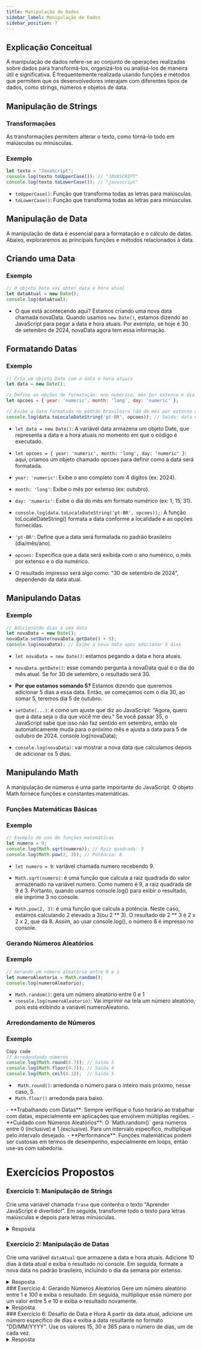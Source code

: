 ```yaml
---
title: Manipulação de Dados
sidebar_label: Manipulação de Dados
sidebar_position: 7
---
```




## Explicação Conceitual

A manipulação de dados refere-se ao conjunto de operações realizadas sobre dados para transformá-los, organizá-los ou analisá-los de maneira útil e significativa. É frequentemente realizada usando funções e métodos que permitem que os desenvolvedores interajam com diferentes tipos de dados, como strings, números e objetos de data. 

## Manipulação de Strings

### Transformações

As transformações permitem alterar o texto, como torná-lo todo em maiúsculas ou minúsculas.

### Exemplo

```js
let texto = "JavaScript";
console.log(texto.toUpperCase()); // "JAVASCRIPT"
console.log(texto.toLowerCase()); // "javascript"
```

- `toUpperCase()`: Função que transforma todas as letras para maiúsculas.
- `toLowerCase()`: Função que transforma todas as letras para minúsculas.


## Manipulação de Data

A manipulação de data é essencial para a formatação e o cálculo de datas. Abaixo, exploraremos as principais funções e métodos relacionados à data.

## Criando uma Data

### Exemplo


```js
// O objeto Date vai obter data e hora atual
let dataAtual = new Date();
console.log(dataAtual);
```

- O que está acontecendo aqui?
Estamos criando uma nova data chamada novaData. Quando usamos `new Date()`, estamos dizendo ao JavaScript para pegar a data e hora atuais. Por exemplo, se hoje é 30 de setembro de 2024, novaData agora tem essa informação.

## Formatando Datas

### Exemplo

```js
// Cria um objeto Date com a data e hora atuais
let data = new Date();

// Define as opções de formatação: ano numérico, mês por extenso e dia numérico
let opcoes = { year: 'numeric', month: 'long', day: 'numeric' };

// Exibe a data formatada no padrão brasileiro (dd de mês por extenso de yyyy)
console.log(data.toLocaleDateString('pt-BR', opcoes)); // Saída: data de hoje
```

- `let data = new Date()`: A variável data armazena um objeto Date, que representa a data e a hora atuais no momento em que o código é executado.

- `let opcoes = { year: 'numeric', month: 'long', day: 'numeric' }`: aqui, criamos um objeto chamado opcoes para definir como a data será formatada.
- `year: 'numeric'`: Exibe o ano completo com 4 dígitos (ex: 2024).
- `month: 'long'`: Exibe o mês por extenso (ex: outubro).
- `day: 'numeric'`: Exibe o dia do mês em formato numérico (ex: 1, 15, 31).
- `console.log(data.toLocaleDateString('pt-BR', opcoes));`: A função toLocaleDateString() formata a data conforme a localidade e as opções fornecidas.
- `'pt-BR'`: Define que a data será formatada no padrão brasileiro (dia/mês/ano).
- `opcoes:` Especifica que a data será exibida com o ano numérico, o mês por extenso e o dia numérico.
- O resultado impresso será algo como: "30 de setembro de 2024", dependendo da data atual.


## Manipulando Datas

### Exemplo


```js
// Adicionando dias a uma data
let novaData = new Date();
novaData.setDate(novaData.getDate() + 5);
console.log(novaData); // Exibe a nova data após adicionar 5 dias
```

- `let novaData = new Date()`: estamos pegando a data e hora atuais.

- `novaData.getDate()`: esse comando pergunta à novaData qual é o dia do mês atual. Se for 30 de setembro, o resultado será 30.
- **Por que estamos somando 5?** Estamos dizendo que queremos adicionar 5 dias a essa data. Então, se começamos com o dia 30, ao somar 5, teremos dia 5 de outubro.
- `setDate(...)`: é como um ajuste que diz ao JavaScript: "Agora, quero que a data seja o dia que você me deu." Se você passar 35, o JavaScript sabe que isso não faz sentido em setembro, então ele automaticamente muda para o próximo mês e ajusta a data para 5 de outubro de 2024.
console.log(novaData);

- `console.log(novaData)`: vai mostrar a nova data que calculamos depois de adicionar os 5 dias.



## Manipulando Math

A manipulação de números é uma parte importante do JavaScript. O objeto Math fornece funções e constantes matemáticas.

### Funções Matemáticas Básicas

### Exemplo

```js
// Exemplo de uso de funções matemáticas
let numero = 9;
console.log(Math.sqrt(numero)); // Raiz quadrada: 3
console.log(Math.pow(2, 3)); // Potência: 8
```


- `let numero = 9`: variável chamada numero recebendo 9. 

- `Math.sqrt(numero)`: é uma função que calcula a raiz quadrada do valor armazenado na variável numero.
Como numero é 9, a raiz quadrada de 9 é 3. Portanto, quando usamos console.log() para exibir o resultado, ele imprime 3 no console.


- `Math.pow(2, 3)`: é uma função que calcula a potência. Neste caso, estamos calculando 
2 elevado a 3(ou 2 ** 3). O resultado de 2 ** 3 é 2 x 2 x 2, que dá 8. Assim, ao usar console.log(), o número 8 é impresso no console.


### Gerando Números Aleatórios

### Exemplo

```js
// Gerando um número aleatório entre 0 e 1
let numeroAleatorio = Math.random();
console.log(numeroAleatorio);
```

- `Math.random()`: gera um número aleatório entre 0 e 1
- `console.log(numeroAleatorio)`: Vai imprimir na tela um número aleatório, pois está exibindo a variável numeroAleatorio.

### Arredondamento de Números

### Exemplo

```js
Copy code
// Arredondando números
console.log(Math.round(4.7)); // Saída 5
console.log(Math.floor(4.7)); // Saída 4
console.log(Math.ceil(4.1));  // Saída 5
```

- ` Math.round()`: arredonda o número para o inteiro mais próximo, nesse caso, 5.
- `Math.floor()` arredonda para baixo.


<Admonition type="info" title="Dicas de Uso">
 - **Trabalhando com Datas**: Sempre verifique o fuso horário ao trabalhar com datas, especialmente em aplicações que envolvem múltiplas regiões. 
 - **Cuidado com Números Aleatórios**: O `Math.random()` gera números entre 0 (inclusive) e 1 (exclusive). Para um intervalo específico, multiplique pelo intervalo desejado. 
 - **Performance**: Funções matemáticas podem ser custosas em termos de desempenho, especialmente em loops, então use-as com sabedoria.
</Admonition>



# Exercícios Propostos

### Exercício 1: Manipulação de Strings
Crie uma variável chamada `frase` que contenha o texto "Aprender JavaScript é divertido!". Em seguida, transforme todo o texto para letras maiúsculas e depois para letras minúsculas.
<details>
  <summary>Resposta</summary>
```js
let frase = "Aprender JavaScript é divertido!";
// Transformando em maiúsculas
console.log(frase.toUpperCase()); // "APRENDER JAVASCRIPT É DIVERTIDO!"
// Transformando em minúsculas
console.log(frase.toLowerCase()); // "aprender javascript é divertido!"
```
</details>

### Exercício 2: Manipulação de Datas
Crie uma variável `dataAtual` que armazene a data e hora atuais. Adicione 10 dias à data atual e exiba o resultado no console. Em seguida, formate a nova data no padrão brasileiro, incluindo o dia da semana por extenso.


<details>
  <summary>Resposta</summary>
```js
let dataAtual = new Date();
// Adicionando 10 dias
dataAtual.setDate(dataAtual.getDate() + 10);
console.log(dataAtual); // Exibe a data atual + 10 dias

// Formatando data no padrão brasileiro com o dia da semana
let opcoes = { weekday: 'long', year: 'numeric', month: 'long', day: 'numeric' };
console.log(dataAtual.toLocaleDateString('pt-BR', opcoes)); // Exemplo: "domingo, 10 de outubro de 2024"
```
</details>



### Exercício 3: Manipulando Matemática
Crie uma função que recebe um número e retorne a raiz quadrada desse número. Se o número for negativo, retorne uma mensagem indicando que a raiz quadrada de um número negativo não é permitida. Teste a função com diferentes números, incluindo um valor negativo.


<details>
  <summary>Resposta</summary>
```js
function calcularRaizQuadrada(numero) {
    if (numero < 0) {
        return "A raiz quadrada de um número negativo não é permitida.";
    }
    return Math.sqrt(numero);
}

console.log(calcularRaizQuadrada(25)); // 5
console.log(calcularRaizQuadrada(-9)); // "A raiz quadrada de um número negativo não é permitida."
```
</details>
### Exercício 4: Gerando Números Aleatórios
Gere um número aleatório entre 1 e 100 e exiba o resultado. Em seguida, multiplique esse número por um valor entre 5 e 10 e exiba o resultado novamente.

<details>
  <summary>Resposta</summary>
```js
// Número aleatório entre 1 e 100
let numeroAleatorio = Math.floor(Math.random() * 100) + 1;
console.log("Número aleatório entre 1 e 100:", numeroAleatorio);

// Multiplicando o número aleatório por um valor entre 5 e 10
let multiplicador = Math.floor(Math.random() * 6) + 5; // Gera um número entre 5 e 10
let resultadoMultiplicado = numeroAleatorio * multiplicador;
console.log("Número aleatório multiplicado por um valor entre 5 e 10:", resultadoMultiplicado);
```
</details>

### Exercício 5: Arredondamento de Números
Arredonde os seguintes números para o inteiro mais próximo usando `Math.round()`: 2.3, 5.9 e 3.5. Em seguida, arredonde os mesmos números para baixo usando `Math.floor()` e para cima usando `Math.ceil()`. Exiba todos os resultados de cada arredondamento no console.

<details>
  <summary>Resposta</summary>
```js
// Usando Math.round()
console.log(Math.round(2.3)); // 2
console.log(Math.round(5.9)); // 6
console.log(Math.round(3.5)); // 4

// Usando Math.floor()
console.log(Math.floor(2.3)); // 2
console.log(Math.floor(5.9)); // 5
console.log(Math.floor(3.5)); // 3

// Usando Math.ceil()
console.log(Math.ceil(2.3)); // 3
console.log(Math.ceil(5.9)); // 6
console.log(Math.ceil(3.5)); // 4
```
</details>
### Exercício 6: Desafio de Data e Hora
A partir da data atual, adicione um número específico de dias e exiba a data resultante no formato "DD/MM/YYYY". Use os valores 15, 30 e 365 para o número de dias, um de cada vez.


<details>
  <summary>Resposta</summary>
```js
// Data atual
let dataAtual = new Date();
console.log("Data atual:", dataAtual.toLocaleDateString("pt-BR"));

// Adicionando 15 dias
let dataMais15Dias = new Date(dataAtual);
dataMais15Dias.setDate(dataAtual.getDate() + 15);
console.log("Data após 15 dias:", dataMais15Dias.toLocaleDateString("pt-BR"));

// Adicionando 30 dias
let dataMais30Dias = new Date(dataAtual);
dataMais30Dias.setDate(dataAtual.getDate() + 30);
console.log("Data após 30 dias:", dataMais30Dias.toLocaleDateString("pt-BR"));

// Adicionando 365 dias
let dataMais365Dias = new Date(dataAtual);
dataMais365Dias.setDate(dataAtual.getDate() + 365);
console.log("Data após 365 dias:", dataMais365Dias.toLocaleDateString("pt-BR"));
```
</details>

  
